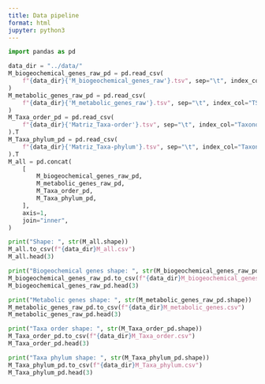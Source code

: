 ```yaml
---
title: Data pipeline
format: html
jupyter: python3
---
```



```python
import pandas as pd
```

```python
data_dir = "../data/"
M_biogeochemical_genes_raw_pd = pd.read_csv(
    f"{data_dir}{'M_biogeochemical_genes_raw'}.tsv", sep="\t", index_col="TSC"
)
M_metabolic_genes_raw_pd = pd.read_csv(
    f"{data_dir}{'M_metabolic_genes_raw'}.tsv", sep="\t", index_col="TSC"
)
M_Taxa_order_pd = pd.read_csv(
    f"{data_dir}{'Matriz_Taxa-order'}.tsv", sep="\t", index_col="Taxonomy"
).T
M_Taxa_phylum_pd = pd.read_csv(
    f"{data_dir}{'Matriz_Taxa-phylum'}.tsv", sep="\t", index_col="Taxonomy"
).T
M_all = pd.concat(
    [
        M_biogeochemical_genes_raw_pd,
        M_metabolic_genes_raw_pd,
        M_Taxa_order_pd,
        M_Taxa_phylum_pd,
    ],
    axis=1,
    join="inner",
)
```

```python
print("Shape: ", str(M_all.shape))
M_all.to_csv(f"{data_dir}M_all.csv")
M_all.head(3)
```

```python
print("Biogeochemical genes shape: ", str(M_biogeochemical_genes_raw_pd.shape))
M_biogeochemical_genes_raw_pd.to_csv(f"{data_dir}M_biogeochemical_genes.csv")
M_biogeochemical_genes_raw_pd.head(3)
```

```python
print("Metabolic genes shape: ", str(M_metabolic_genes_raw_pd.shape))
M_metabolic_genes_raw_pd.to_csv(f"{data_dir}M_metabolic_genes.csv")
M_metabolic_genes_raw_pd.head(3)
```

```python
print("Taxa order shape: ", str(M_Taxa_order_pd.shape))
M_Taxa_order_pd.to_csv(f"{data_dir}M_Taxa_order.csv")
M_Taxa_order_pd.head(3)
```

```python
print("Taxa phylum shape: ", str(M_Taxa_phylum_pd.shape))
M_Taxa_phylum_pd.to_csv(f"{data_dir}M_Taxa_phylum.csv")
M_Taxa_phylum_pd.head(3)
```

